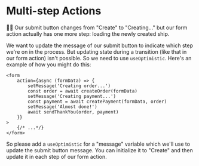 # Multi-step Actions

<EpicVideo url="https://www.epicreact.dev/workshops/react-suspense/multi-step-actions" />

👨‍💼 Our submit button changes from "Create" to "Creating..." but our form action
actually has one more step: loading the newly created ship.

We want to update the message of our submit button to indicate which step we're
on in the process. But updating state during a transition (like that in our form
action) isn't possible. So we need to use `useOptimistic`. Here's an example of
how you might do this:

```tsx
<form
	action={async (formData) => {
		setMessage('Creating order...')
		const order = await createOrder(formData)
		setMessage('Creating payment...')
		const payment = await createPayment(formData, order)
		setMessage('Almost done!')
		await sendThankYou(order, payment)
	}}
>
	{/* ...*/}
</form>
```

So please add a `useOptimistic` for a "message" variable which we'll use to
update the submit button message. You can initialize it to "Create" and then
update it in each step of our form action.
